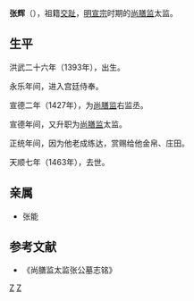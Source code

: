 '''张辉'''（{{bd|1393年||1463年|catIdx=Z}}），祖籍[[交趾|交趾]]，[[明宣宗|明宣宗]]时期的[[尚膳监|尚膳监]]太监。

== 生平 ==
洪武二十六年（1393年），出生。

永乐年间，进入宫廷侍奉。

宣德二年（1427年），为[[尚膳监|尚膳监]]右监丞。

宣德年间，又升职为[[尚膳监|尚膳监]]太监。

正统年间，因为他老成练达，赏赐给他金帛、庄田。

天顺七年（1463年），去世。

== 亲属 ==
* 张能

== 参考文献 ==
{{Reflist}}
*《尚膳监太监张公墓志铭》

{{明朝政治人物小作品}}

[[Category:明朝宦官|Z]]
[[Category:尚膳监|Z]]